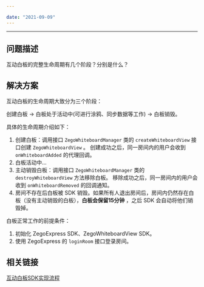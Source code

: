 ```yaml
---

date: "2021-09-09"
---
```


<Title>互动白板的生命周期是什么样的？</Title>



- - -
## 问题描述
互动白板的完整生命周期有几个阶段？分别是什么？

## 解决方案
互动白板的生命周期大致分为三个阶段：

创建白板 -> 白板处于活动中(可进行涂鸦、同步数据等工作) -> 白板销毁。

具体的生命周期介绍如下：

1. 创建白板：调用接口 `ZegoWhiteboardManager` 类的 `createWhiteboardView` 接口创建 `ZegoWhiteboardView` 。 创建成功之后，同一房间内的用户会收到 `onWhiteboardAdded` 的代理回调。
2. 白板活动中...
3. 主动销毁白板：调用接口 `ZegoWhiteboardManager` 类的 `destroyWhiteboardView` 方法移除白板。 移除成功之后，同一房间内的用户会收到 `onWhiteboardRemoved` 的回调通知。
4. 房间不存在后白板被 SDK 销毁。如果所有人退出房间后，房间内仍然存在白板（没有主动销毁的白板），**白板会保留15分钟** ，之后 SDK 会自动将他们销毁掉。

<Note title="说明">


白板正常工作的前提条件：

1. 初始化 ZegoExpress SDK、ZegoWhiteboardView SDK。
2. 使用 ZegoExpress 的 `loginRoom` 接口登录房间。


</Note>



## 相关链接

[互动白板SDK实现流程](https://doc-zh.zego.im/article/8895#3_3)
